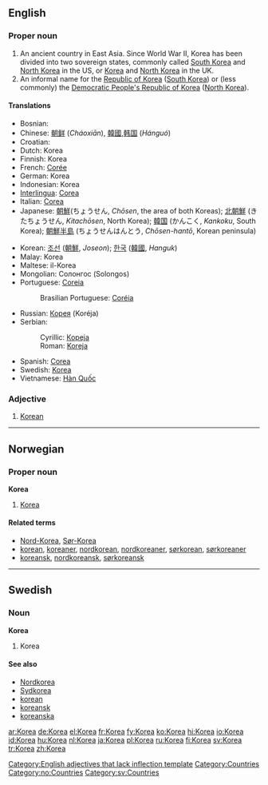 {{see|korea}}
==English==

===Proper noun===
{{en-proper noun|Koreas}}

# An ancient country in East Asia. Since World War II, Korea has been divided into two sovereign states, commonly called [[South Korea]] and [[North Korea]] in the US, or [[Korea]] and [[North Korea]] in the UK.
# An informal name for the [[Republic of Korea]] ([[South Korea]]) or (less commonly) the [[Democratic People's Republic of Korea]] ([[North Korea]]).

====Translations====
{{top}}
*Bosnian: {{t|bs|Koreja|f}}
*Chinese: [[朝鲜]] (''Cháoxiān''), [[韓國]],[[韩国]] (''Hánguó'')
*Croatian: {{t|hr|Koreja|f}}
*Dutch: Korea
*Finnish: Korea
*French: [[Corée]] {{f}}
*German: Korea {{n}}
*Indonesian: Korea
*[[Interlingua]]: [[Corea]]
*Italian: [[Corea]] {{f}}
*Japanese: [[朝鮮]](ちょうせん, ''Chōsen'', the area of both Koreas); [[北朝鮮]] (きたちょうせん, ''Kitachōsen'', North Korea); [[韓国]] (かんこく, ''Kankoku'', South Korea); [[朝鮮半島]] (ちょうせんはんとう, ''Chōsen-hantō'', Korean peninsula)
{{mid}}
*Korean: [[조선]] ([[朝鮮]], ''Joseon''); [[한국]] ([[韓國]], ''Hanguk'')
*Malay: Korea
*Maltese: il-Korea
*Mongolian: Солонгос (Solongos)
*Portuguese: [[Coreia]] {{f}}
*:Brasilian Portuguese: [[Coréia]] {{f}}
*Russian: [[Корея]] (Koréja) {{f}}
*Serbian:
*:Cyrillic: [[Кореја#Serbian|Кореја]] {{f}}
*:Roman: [[Koreja#Serbian|Koreja]] {{f}}
*Spanish: [[Corea]] {{f}}
*Swedish: [[Korea#Swedish|Korea]]
*Vietnamese: [[Hàn Quốc]]
{{bottom}}

===Adjective===
{{infl|en|adjective}}[[Category:English adjectives that lack inflection template]]

# [[Korean]]

[[Category:Countries]]

----

==Norwegian==

===Proper noun===
'''Korea'''

# [[#English|Korea]]

====Related terms====
*[[Nord-Korea]], [[Sør-Korea]]
*[[korean]], [[koreaner]], [[nordkorean]], [[nordkoreaner]], [[sørkorean]], [[sørkoreaner]]
*[[koreansk]], [[nordkoreansk]], [[sørkoreansk]]

[[Category:no:Countries]]

----

==Swedish==

===Noun===
'''Korea'''

# Korea

====See also====
*[[Nordkorea]]
*[[Sydkorea]]
*[[korean]]
*[[koreansk]]
*[[koreanska]]

[[Category:sv:Countries]]

[[ar:Korea]]
[[de:Korea]]
[[el:Korea]]
[[fr:Korea]]
[[fy:Korea]]
[[ko:Korea]]
[[hi:Korea]]
[[io:Korea]]
[[id:Korea]]
[[hu:Korea]]
[[nl:Korea]]
[[ja:Korea]]
[[pl:Korea]]
[[ru:Korea]]
[[fi:Korea]]
[[sv:Korea]]
[[tr:Korea]]
[[zh:Korea]]